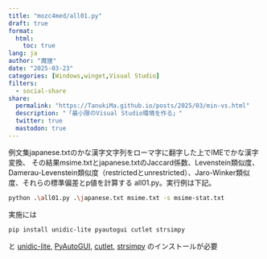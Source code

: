 ```yaml
---
title: "mozc4med/all01.py"
draft: true
format:
  html:
    toc: true
lang: ja
author: "魔狸"
date: "2025-03-23"
categories: [Windows,winget,Visual Studio]
filters:
  - social-share
share:
  permalink: "https://TanukiMa.github.io/posts/2025/03/min-vs.html"
  description: "「最小限のVisual Studio環境を作る」"
  twitter: true
  mastodon: true
---
```


例文集japanese.txtのかな漢字文字列をローマ字に翻字した上でIMEでかな漢字変換、
その結果msime.txtとjapanese.txtのJaccard係数、Levenstein類似度、Damerau-Levenstein類似度（restrictedとunrestricted）、Jaro-Winker類似度、それらの標準偏差とp値を計算する all01.py。実行例は下記。

```bash
python .\all01.py .\japanese.txt msime.txt -s msime-stat.txt
```
実施には

```bash
pip install unidic-lite pyautogui cutlet strsimpy
```
と 
[unidic-lite](https://pypi.org/project/unidic-lite/),
[PyAutoGUI](https://pypi.org/project/PyAutoGUI/),
[cutlet](https://pypi.org/project/cutlet/),
[strsimpy](https://pypi.org/project/strsimpy/)
のインストールが必要
